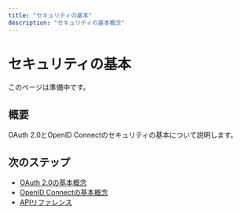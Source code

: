 ```yaml
---
title: "セキュリティの基本"
description: "セキュリティの基本概念"
---
```


# セキュリティの基本

このページは準備中です。

## 概要

OAuth 2.0とOpenID Connectのセキュリティの基本について説明します。

## 次のステップ

- [OAuth 2.0の基本概念](/ja/concepts/oauth2-basics)
- [OpenID Connectの基本概念](/ja/concepts/oidc-basics)
- [APIリファレンス](/ja/api-reference)

